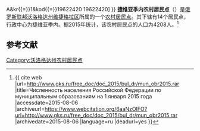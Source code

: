 {{Infobox Settlement
| official_name = 捷维亚季内农村居民点
| native_name = Сельское поселение Девятинское
| settlement_type = [[农村居民点|农村居民点]]
| subdivision_type = [[国家|国家]]
| subdivision_type1 = [[州_(俄罗斯)|州]]
| subdivision_type2 = [[区_(苏联)|区]]
| subdivision_name = {{RUS}}
| subdivision_name1 = [[沃洛格达州|沃洛格达州]]
| subdivision_name2 = [[维捷格拉区|维捷格拉区]]
| seat_type = 行政中心
| seat = 捷维亚季内
| population_as_of=2015
| population_footnotes = <ref name=stat />
| population_total = 4208
| coordinates_display = inline,title
| latd = 60 | latm = 55 | lats = 10 | latNS = N
| longd = 36 | longm = 46 | longs = 26 | longEW = E
| timezone = [[莫斯科时间|MSK]]
| utc_offset = +3
| blank_name = [[俄罗斯市政土地区划代码|OKTMO编码]]
| blank_info = [http://classif.spb.ru/classificators/view/tma.php?st{{=}}A&kr{{=}}1&kod{{=}}19622420 19622420]
}}
'''捷维亚季内农村居民点'''（{{lang-ru|Сельское поселение Девятинское}}）是[[俄罗斯联邦|俄罗斯联邦]][[沃洛格达州|沃洛格达州]][[维捷格拉区|维捷格拉区]]所属的一个[[农村居民点|农村居民点]]。其下辖有14个居民点，行政中心为捷维亚季内。据2015年统计，该农村居民点的人口为4208人。<ref name=stat>{{ cite web |url=http://www.gks.ru/free_doc/doc_2015/bul_dr/mun_obr2015.rar |title=Численность населения Российской Федерации по муниципальным образованиям на 1 января 2015 года |accessdate=2015-08-06 |archiveurl=https://www.webcitation.org/6aaNzOlFO?url=http://www.gks.ru/free_doc/doc_2015/bul_dr/mun_obr2015.rar |archivedate=2015-08-06 |language=ru |deadurl=yes }}</ref>

== 参考文献 ==
{{reflist}}

{{Russia-stub}}

[[Category:沃洛格达州农村居民点|Category:沃洛格达州农村居民点]]
